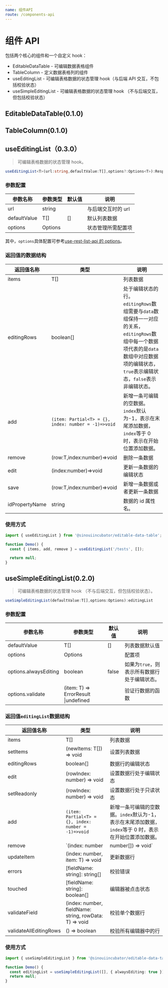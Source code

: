 ```yaml
---
name: 组件API
route: /components-api
---
```



# 组件 API

包括两个核心的组件和一个自定义 hook：

- EditableDataTable - 可编辑数据表格组件
- TableColumn - 定义数据表格列的组件
- useEditingList - 可编辑表格数据的状态管理 hook（与后端 API 交互，不包括校验状态）
- useSimpleEditingList - 可编辑表格数据的状态管理 hook （不与后端交互，但包括校验状态）

## EditableDataTable(0.1.0)

<Props of={EditableDataTable} />

## TableColumn(0.1.0)

<Props of={TableColumn} />

## useEditingList（0.3.0）

> 可编辑表格数据的状态管理 hook。

```ts
useEditingList<T>(url:string,defaultValue:T[],options?:Options<T>):Response<T>
```

### 参数配置

| 参数名称     | 参数类型 | 默认值 | 说明               |
| ------------ | -------- | ------ | ------------------ |
| url          | string   |        | 与后端交互时的 url |
| defaultValue | T[]      | []     | 默认列表数据       |
| options      | Options  |        | 状态管理所需配置项 |

其中，`options`具体配置可参考[use-rest-list-api 的 options](https://github.com/sinoui/use-rest-list-api#options)。

### 返回值的数据结构

| 返回值名称     | 类型                                                | 说明                                                                                                                                                                                        |
| -------------- | --------------------------------------------------- | ------------------------------------------------------------------------------------------------------------------------------------------------------------------------------------------- |
| items          | T[]                                                 | 列表数据                                                                                                                                                                                    |
| editingRows    | boolean[]                                           | 处于编辑状态的行。`editingRows`数组需要与`data`数组保持一一对应的关系，`editingRows`数组中每一个数据项代表的是`data`数组中对应数据项的编辑状态，`true`表示编辑状态，`false`表示非编辑状态。 |
| add            | `(item: Partial<T> = {}, index: number = -1)=>void` | 新增一条可编辑的空数据。`index`默认为-1，表示在末尾添加数据，`index`等于 0 时，表示在开始位置添加数据。                                                                                     |
| remove         | (row:T,index:number)=>void                          | 删除一条数据                                                                                                                                                                                |
| edit           | (index:number)=>void                                | 更新一条数据的编辑状态                                                                                                                                                                      |
| save           | (row:T,index:number)=>void                          | 新增一条数据或者更新一条数据                                                                                                                                                                |
| idPropertyName | string                                              | 数据的 id 属性名。                                                                                                                                                                          |

### 使用方式

```ts
import { useEditingList } from '@sinouiincubator/editable-data-table';

function Demo() {
  const { items, add, remove } = useEditingList('/tests', []);

  return null;
}
```

## useSimpleEditingList(0.2.0)

> 可编辑表格数据的状态管理 hook （不与后端交互，但包括校验状态）。

```ts
useSimpleEditingList(defaultValue:T[],options:Options):editingList
```

### 参数配置

| 参数名称              | 参数类型                             | 默认值 | 说明                                         |
| --------------------- | ------------------------------------ | ------ | -------------------------------------------- |
| defaultValue          | T[]                                  | []     | 列表数据默认值                               |
| options               | Options                              |        | 配置项                                       |
| options.alwaysEditing | boolean                              | false  | 如果为`true`，则表示所有数据行处于编辑状态。 |
| options.validate      | (item: T) => ErrorResult \|undefined |        | 验证行数据的函数                             |

### 返回值`editingList`数据结构

| 返回值名称             | 类型                                                   | 说明                                                                                                    |
| ---------------------- | ------------------------------------------------------ | ------------------------------------------------------------------------------------------------------- |
| items                  | T[]                                                    | 列表数据                                                                                                |
| setItems               | (newItems: T[]) => void                                | 设置列表数据                                                                                            |
| editingRows            | boolean[]                                              | 数据行的编辑状态                                                                                        |
| edit                   | (rowIndex: number) => void                             | 设置数据行处于编辑状态                                                                                  |
| setReadonly            | (rowIndex: number) => void                             | 设置数据行处于只读状态                                                                                  |
| add                    | `(item: Partial<T> = {}, index: number = -1)=>void`    | 新增一条可编辑的空数据。`index`默认为-1，表示在末尾添加数据，`index`等于 0 时，表示在开始位置添加数据。 |
| remove                 | `(index: number | number[]) => void`                   | 删除一条或者一组数据行                                                                                  |
| updateItem             | (index: number, item: T) => void                       | 更新数据行                                                                                              |
| errors                 | [fieldName: string]: string[]                          | 校验错误                                                                                                |
| touched                | [fieldName: string]: boolean[]                         | 编辑器被点击状态                                                                                        |
| validateField          | (index: number, fieldName: string, rowData: T) => void | 校验单个数据行                                                                                          |
| validateAllEditingRows | () => boolean                                          | 校验所有编辑器中的行                                                                                    |

### 使用方式

```ts
import { useSimpleEditingList } from '@sinouiincubator/editable-data-table';

function Demo() {
  const editingList = useSimpleEditingList([], { alwaysEditing: true });
  return null;
}
```
